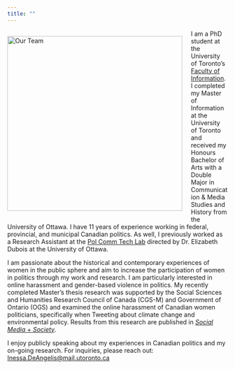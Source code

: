 ```yaml
---
title: ""
---
```


<div style="float: left; margin-right: 20px;">
  <img src="images/parliament.jpg" width="400" alt="Our Team">
</div>

I am a PhD student at the University of Toronto's [Faculty of Information](https://ischool.utoronto.ca/student-profile/inessa-de-angelis/). I completed my Master of Information at the University of Toronto and received my Honours Bachelor of Arts with a Double Major in Communication & Media Studies and History from the University of Ottawa. I have 11 years of experience working in federal, provincial, and municipal Canadian politics. As well, I previously worked as a Research Assistant at the [Pol Comm Tech Lab](https://www.polcommtech.com/) directed by Dr. Elizabeth Dubois at the University of Ottawa.

I am passionate about the historical and contemporary experiences of women in the public sphere and aim to increase the participation of women in politics through my work and research. I am particularly interested in online harassment and gender-based violence in politics. My recently completed Master's thesis research was supported by the Social Sciences and Humanities Research Council of Canada (CGS-M) and Government of Ontario (OGS) and examined the online harassment of Canadian women politicians, specifically when Tweeting about climate change and environmental policy. Results from this research are published in *[Social Media + Society](https://doi.org/10.1177/20563051241304493)*.

<div style="text-align: left">
I enjoy publicly speaking about my experiences in Canadian politics and my on-going research. For inquiries, please reach out: [Inessa.DeAngelis\@mail.utoronto.ca](Inessa.DeAngelis@mail.utoronto.ca)